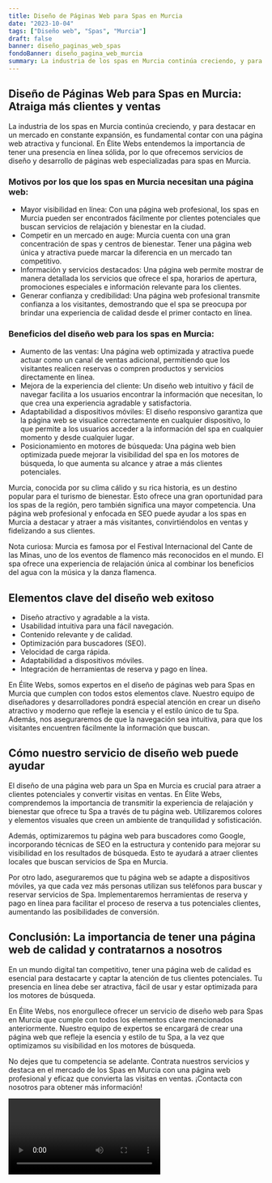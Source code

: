 ```yaml
---
title: Diseño de Páginas Web para Spas en Murcia
date: "2023-10-04"
tags: ["Diseño web", "Spas", "Murcia"]
draft: false
banner: diseño_paginas_web_spas
fondoBanner: diseño_pagina_web_murcia
summary: La industria de los spas en Murcia continúa creciendo, y para destacar en un mercado en constante expansión, es fundamental contar con una página web atractiva y funcional. En Élite Webs entendemos la importancia de tener una presencia en línea sólida, por lo que ofrecemos servicios de diseño y desarrollo de páginas web especializadas para spas en Murcia.
---
```



## Diseño de Páginas Web para Spas en Murcia: Atraiga más clientes y ventas

La industria de los spas en Murcia continúa creciendo, y para destacar en un mercado en constante expansión, es fundamental contar con una página web atractiva y funcional. En Élite Webs entendemos la importancia de tener una presencia en línea sólida, por lo que ofrecemos servicios de diseño y desarrollo de páginas web especializadas para spas en Murcia.

### Motivos por los que los spas en Murcia necesitan una página web:

- Mayor visibilidad en línea: Con una página web profesional, los spas en Murcia pueden ser encontrados fácilmente por clientes potenciales que buscan servicios de relajación y bienestar en la ciudad.
- Competir en un mercado en auge: Murcia cuenta con una gran concentración de spas y centros de bienestar. Tener una página web única y atractiva puede marcar la diferencia en un mercado tan competitivo.
- Información y servicios destacados: Una página web permite mostrar de manera detallada los servicios que ofrece el spa, horarios de apertura, promociones especiales e información relevante para los clientes.
- Generar confianza y credibilidad: Una página web profesional transmite confianza a los visitantes, demostrando que el spa se preocupa por brindar una experiencia de calidad desde el primer contacto en línea.

### Beneficios del diseño web para los spas en Murcia:

- Aumento de las ventas: Una página web optimizada y atractiva puede actuar como un canal de ventas adicional, permitiendo que los visitantes realicen reservas o compren productos y servicios directamente en línea.
- Mejora de la experiencia del cliente: Un diseño web intuitivo y fácil de navegar facilita a los usuarios encontrar la información que necesitan, lo que crea una experiencia agradable y satisfactoria.
- Adaptabilidad a dispositivos móviles: El diseño responsivo garantiza que la página web se visualice correctamente en cualquier dispositivo, lo que permite a los usuarios acceder a la información del spa en cualquier momento y desde cualquier lugar.
- Posicionamiento en motores de búsqueda: Una página web bien optimizada puede mejorar la visibilidad del spa en los motores de búsqueda, lo que aumenta su alcance y atrae a más clientes potenciales.

Murcia, conocida por su clima cálido y su rica historia, es un destino popular para el turismo de bienestar. Esto ofrece una gran oportunidad para los spas de la región, pero también significa una mayor competencia. Una página web profesional y enfocada en SEO puede ayudar a los spas en Murcia a destacar y atraer a más visitantes, convirtiéndolos en ventas y fidelizando a sus clientes.

Nota curiosa: Murcia es famosa por el Festival Internacional del Cante de las Minas, uno de los eventos de flamenco más reconocidos en el mundo. El spa ofrece una experiencia de relajación única al combinar los beneficios del agua con la música y la danza flamenca.

<GifSeo />

<Cta />

## Elementos clave del diseño web exitoso

- Diseño atractivo y agradable a la vista.
- Usabilidad intuitiva para una fácil navegación.
- Contenido relevante y de calidad.
- Optimización para buscadores (SEO).
- Velocidad de carga rápida.
- Adaptabilidad a dispositivos móviles.
- Integración de herramientas de reserva y pago en línea.

En Élite Webs, somos expertos en el diseño de páginas web para Spas en Murcia que cumplen con todos estos elementos clave. Nuestro equipo de diseñadores y desarrolladores pondrá especial atención en crear un diseño atractivo y moderno que refleje la esencia y el estilo único de tu Spa. Además, nos aseguraremos de que la navegación sea intuitiva, para que los visitantes encuentren fácilmente la información que buscan.

## Cómo nuestro servicio de diseño web puede ayudar

El diseño de una página web para un Spa en Murcia es crucial para atraer a clientes potenciales y convertir visitas en ventas. En Élite Webs, comprendemos la importancia de transmitir la experiencia de relajación y bienestar que ofrece tu Spa a través de tu página web. Utilizaremos colores y elementos visuales que creen un ambiente de tranquilidad y sofisticación.

Además, optimizaremos tu página web para buscadores como Google, incorporando técnicas de SEO en la estructura y contenido para mejorar su visibilidad en los resultados de búsqueda. Esto te ayudará a atraer clientes locales que buscan servicios de Spa en Murcia.

Por otro lado, aseguraremos que tu página web se adapte a dispositivos móviles, ya que cada vez más personas utilizan sus teléfonos para buscar y reservar servicios de Spa. Implementaremos herramientas de reserva y pago en línea para facilitar el proceso de reserva a tus potenciales clientes, aumentando las posibilidades de conversión.

## Conclusión: La importancia de tener una página web de calidad y contratarnos a nosotros

En un mundo digital tan competitivo, tener una página web de calidad es esencial para destacarte y captar la atención de tus clientes potenciales. Tu presencia en línea debe ser atractiva, fácil de usar y estar optimizada para los motores de búsqueda.

En Élite Webs, nos enorgullece ofrecer un servicio de diseño web para Spas en Murcia que cumple con todos los elementos clave mencionados anteriormente. Nuestro equipo de expertos se encargará de crear una página web que refleje la esencia y estilo de tu Spa, a la vez que optimizamos su visibilidad en los motores de búsqueda.

No dejes que tu competencia se adelante. Contrata nuestros servicios y destaca en el mercado de los Spas en Murcia con una página web profesional y eficaz que convierta las visitas en ventas. ¡Contacta con nosotros para obtener más información!

<Video />

<CtaBot job="Spas" city="Murcia" />

<Gmaps query="Murcia+españa+maps" />
